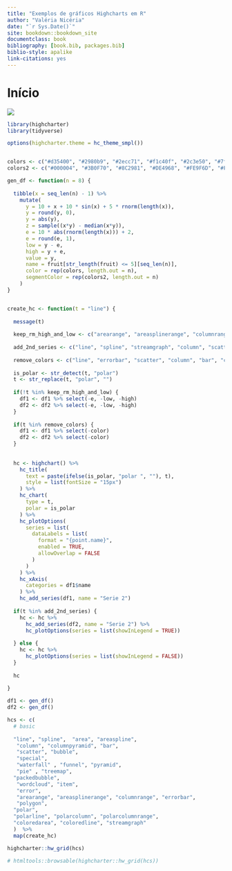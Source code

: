 ```yaml
--- 
title: "Exemplos de gráficos Highcharts em R"
author: "Valéria Nicéria"
date: "`r Sys.Date()`"
site: bookdown::bookdown_site
documentclass: book
bibliography: [book.bib, packages.bib]
biblio-style: apalike
link-citations: yes
---
```


# Início

![](img/banner.png)


```r
library(highcharter)
library(tidyverse)

options(highcharter.theme = hc_theme_smpl())


colors <- c("#d35400", "#2980b9", "#2ecc71", "#f1c40f", "#2c3e50", "#7f8c8d")
colors2 <- c("#000004", "#3B0F70", "#8C2981", "#DE4968", "#FE9F6D", "#FCFDBF")

gen_df <- function(n = 8) {
  
  tibble(x = seq_len(n) - 1) %>% 
    mutate(
      y = 10 + x + 10 * sin(x) + 5 * rnorm(length(x)),
      y = round(y, 0),
      y = abs(y),
      z = sample((x*y) - median(x*y)),
      e = 10 * abs(rnorm(length(x))) + 2,
      e = round(e, 1),
      low = y - e,
      high = y + e,
      value = y,
      name = fruit[str_length(fruit) <= 5][seq_len(n)],
      color = rep(colors, length.out = n),
      segmentColor = rep(colors2, length.out = n)
    )
} 


create_hc <- function(t = "line") {
  
  message(t)
  
  keep_rm_high_and_low <- c("arearange", "areasplinerange", "columnrange", "errorbar")
  
  add_2nd_series <- c("line", "spline", "streamgraph", "column", "scatter", "bubble")
  
  remove_colors <- c("line", "errorbar", "scatter", "column", "bar", "columnrange")
  
  is_polar <- str_detect(t, "polar")
  t <- str_replace(t, "polar", "")
  
  if(!t %in% keep_rm_high_and_low) {
    df1 <- df1 %>% select(-e, -low, -high)
    df2 <- df2 %>% select(-e, -low, -high)
  } 
  
  if(t %in% remove_colors) {
    df1 <- df1 %>% select(-color)
    df2 <- df2 %>% select(-color)
  }
  
  
  hc <- highchart() %>%
    hc_title(
      text = paste(ifelse(is_polar, "polar ", ""), t),
      style = list(fontSize = "15px")
    ) %>% 
    hc_chart(
      type = t,
      polar = is_polar
    ) %>% 
    hc_plotOptions(
      series = list(
        dataLabels = list(
          format = "{point.name}",
          enabled = TRUE,
          allowOverlap = FALSE
        )
      )
    ) %>% 
    hc_xAxis(
      categories = df1$name
    ) %>% 
    hc_add_series(df1, name = "Serie 2")
  
  if(t %in% add_2nd_series) {
    hc <- hc %>% 
      hc_add_series(df2, name = "Serie 2") %>% 
      hc_plotOptions(series = list(showInLegend = TRUE)) 
    
  } else {
    hc <- hc %>% 
      hc_plotOptions(series = list(showInLegend = FALSE))
  }
  
  hc
  
}

df1 <- gen_df()
df2 <- gen_df()

hcs <- c(
  # basic
  
  "line", "spline",  "area", "areaspline",
   "column", "columnpyramid", "bar", 
   "scatter", "bubble",
   "special",
   "waterfall" , "funnel", "pyramid",
   "pie" , "treemap", 
  "packedbubble",
   "wordcloud", "item",
   "error",
   "arearange", "areasplinerange", "columnrange", "errorbar",
   "polygon",
  "polar",
  "polarline", "polarcolumn", "polarcolumnrange",
  "coloredarea", "coloredline", "streamgraph"
  )  %>% 
  map(create_hc) 

highcharter::hw_grid(hcs)

# htmltools::browsable(highcharter::hw_grid(hcs))

````
